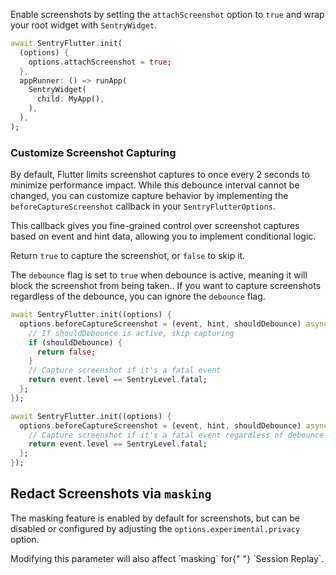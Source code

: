 Enable screenshots by setting the `attachScreenshot` option to `true` and wrap your root widget with `SentryWidget`.

```dart {3, 6-8}
await SentryFlutter.init(
  (options) {
    options.attachScreenshot = true;
  },
  appRunner: () => runApp(
    SentryWidget(
      child: MyApp(),
    ),
  ),
);
```

### Customize Screenshot Capturing

By default, Flutter limits screenshot captures to once every 2 seconds to minimize performance impact. While this debounce interval cannot be changed, you can customize capture behavior by implementing the `beforeCaptureScreenshot` callback in your `SentryFlutterOptions`.

This callback gives you fine-grained control over screenshot captures based on event and hint data, allowing you to implement conditional logic.

Return `true` to capture the screenshot, or `false` to skip it.

<Alert>

The `debounce` flag is set to `true` when debounce is active, meaning it will block the screenshot from being taken..
If you want to capture screenshots regardless of the debounce, you can ignore the `debounce` flag.

</Alert>

```dart {tabTitle: 'Respect debounce'} {2-9}
await SentryFlutter.init((options) {
  options.beforeCaptureScreenshot = (event, hint, shouldDebounce) async {
    // If shouldDebounce is active, skip capturing
    if (shouldDebounce) {
      return false;
    }
    // Capture screenshot if it's a fatal event
    return event.level == SentryLevel.fatal;
  };
});
```

```dart {tabTitle: 'Ignore debounce'} {2-4}
await SentryFlutter.init((options) {
  options.beforeCaptureScreenshot = (event, hint, shouldDebounce) async {
    // Capture screenshot if it's a fatal event regardless of debounce
    return event.level == SentryLevel.fatal;
  };
});
```

## Redact Screenshots via `masking`

The masking feature is enabled by default for screenshots, but can be disabled or configured by adjusting the `options.experimental.privacy` option.

<Alert level="warning">
  Modifying this parameter will also affect `masking` for{" "}
  <PlatformLink to="/session-replay/">`Session Replay`</PlatformLink>.
</Alert>

<PlatformContent includePath="replay/privacy-configuration" />
